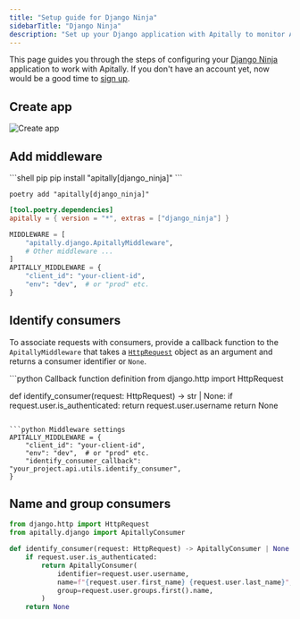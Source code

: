 ```yaml
---
title: "Setup guide for Django Ninja"
sidebarTitle: "Django Ninja"
description: "Set up your Django application with Apitally to monitor API requests, errors, performance and uptime."
---
```



This page guides you through the steps of configuring your [Django Ninja](https://django-ninja.dev) application to work with Apitally. If you don't have an account yet, now would be a good time to [sign up](https://app.apitally.io/?signup).

<SetupGuideStartSnippet framework="Django Ninja" />

## Create app

<CreateAppSnippet1 framework="Django Ninja" />

![Create app](https://assets.apitally.io/docs/create-app-django-ninja.webp)

<CreateAppSnippet2 />

## Add middleware

<AddMiddlewarePythonSnippet framework="Django" extra="django_ninja" />

<CodeGroup>
```shell pip
pip install "apitally[django_ninja]"
```

```shell poetry
poetry add "apitally[django_ninja]"
```

```toml pyproject.toml
[tool.poetry.dependencies]
apitally = { version = "*", extras = ["django_ninja"] }
```
</CodeGroup>

<ConfigureDjangoMiddlewareSnippet />

```python
MIDDLEWARE = [
    "apitally.django.ApitallyMiddleware",
    # Other middleware ...
]
APITALLY_MIDDLEWARE = {
    "client_id": "your-client-id",
    "env": "dev",  # or "prod" etc.
}
```

<div style={{ marginTop: "-0.5rem" }}>
  <UWSGIWarning framework="Django" />
</div>

<Snippet file="add-middleware-check.mdx" />

## Identify consumers

<Snippet file="identify-consumers.mdx" />

To associate requests with consumers, provide a <Tooltip tip="See example below">callback function</Tooltip> to the `ApitallyMiddleware` that takes a [`HttpRequest`](https://docs.djangoproject.com/en/4.2/ref/request-response/#httprequest-objects) object as an argument and returns a consumer identifier or `None`.

<CodeGroup>
```python Callback function definition
from django.http import HttpRequest

def identify_consumer(request: HttpRequest) -> str | None:
    if request.user.is_authenticated:
        return request.user.username
    return None
```

```python Middleware settings
APITALLY_MIDDLEWARE = {
    "client_id": "your-client-id",
    "env": "dev",  # or "prod" etc.
    "identify_consumer_callback": "your_project.api.utils.identify_consumer",
}
```
</CodeGroup>

<ConsumerIdentifierSnippet />

<Snippet file="identify-consumers-check.mdx" />

## Name and group consumers

<ConsumerNameGroupSnippet language="python" />

```python
from django.http import HttpRequest
from apitally.django import ApitallyConsumer

def identify_consumer(request: HttpRequest) -> ApitallyConsumer | None:
    if request.user.is_authenticated:
        return ApitallyConsumer(
            identifier=request.user.username,
            name=f"{request.user.first_name} {request.user.last_name}",
            group=request.user.groups.first().name,
        )
    return None
```
